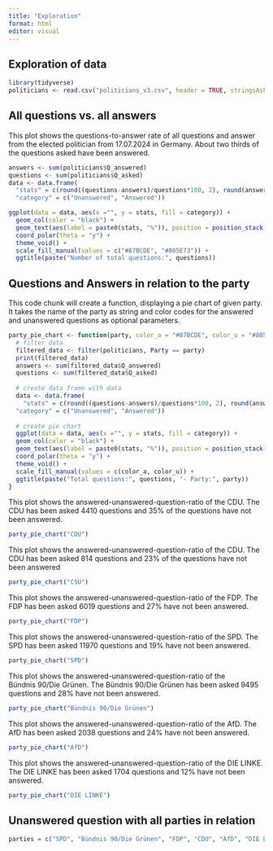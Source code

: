 ```yaml
---
title: "Exploration"
format: html
editor: visual
---
```


## Exploration of data

```r
library(tidyverse)
politicians <- read.csv("politicians_v3.csv", header = TRUE, stringsAsFactors = FALSE)
```

## All questions vs. all answers

This plot shows the questions-to-answer rate of all questions and answer from the elected politician from 17.07.2024 in Germany. About two thirds of the questions asked have been answered.

```r
answers <- sum(politicians$Q_answered)
questions <- sum(politicians$Q_asked)
data <- data.frame(
  "stats" = c(round((questions-answers)/questions*100, 2), round(answers/questions*100, 2)), 
  "category" = c("Unanswered", "Answered"))

ggplot(data = data, aes(x ="", y = stats, fill = category)) + 
  geom_col(color = "black") +
  geom_text(aes(label = paste0(stats, "%")), position = position_stack(vjust = 0.5))+
  coord_polar(theta = "y") +
  theme_void() +
  scale_fill_manual(values = c("#87BCDE", "#805E73")) +
  ggtitle(paste("Number of total questions:", questions))
```

## Questions and Answers in relation to the party

This code chunk will create a function, displaying a pie chart of given party. It takes the name of the party as string and color codes for the answered and unanswered questions as optional parameters.

```r
party_pie_chart <- function(party, color_a = "#87BCDE", color_u = "#805E73") {
  # filter data
  filtered_data <- filter(politicians, Party == party)
  print(filtered_data)
  answers <- sum(filtered_data$Q_answered)
  questions <- sum(filtered_data$Q_asked)
  
  # create data frame with data
  data <- data.frame(
    "stats" = c(round((questions-answers)/questions*100, 2), round(answers/questions*100, 2)), 
  "category" = c("Unanswered", "Answered"))
  
  # create pie chart
  ggplot(data = data, aes(x ="", y = stats, fill = category)) + 
  geom_col(color = "black") +
  geom_text(aes(label = paste0(stats, "%")), position = position_stack(vjust = 0.5))+
  coord_polar(theta = "y") +
  theme_void() +
  scale_fill_manual(values = c(color_a, color_u)) +
  ggtitle(paste("Total questions:", questions, "- Party:", party))
}
```

This plot shows the answered-unanswered-question-ratio of the CDU. The CDU has been asked 4410 questions and 35% of the questions have not been answered.

```r
party_pie_chart("CDU")
```

This plot shows the answered-unanswered-question-ratio of the CDU. The CDU has been asked 814 questions and 23% of the questions have not been answered

```r
party_pie_chart("CSU")
```

This plot shows the answered-unanswered-question-ratio of the FDP. The FDP has been asked 6019 questions and 27% have not been answered.

```r
party_pie_chart("FDP")
```

This plot shows the answered-unanswered-question-ratio of the SPD. The SPD has been asked 11970 questions and 19% have not been answered.

```r
party_pie_chart("SPD")
```

This plot shows the answered-unanswered-question-ratio of the Bündnis 90/Die Grünen. The Bündnis 90/Die Grünen has been asked 9495 questions and 28% have not been answered.

```r
party_pie_chart("Bündnis 90/Die Grünen")
```

This plot shows the answered-unanswered-question-ratio of the AfD. The AfD has been asked 2038 questions and 24% have not been answered.

```r
party_pie_chart("AfD")
```

This plot shows the answered-unanswered-question-ratio of the DIE LINKE. The DIE LINKE has been asked 1704 questions and 12% have not been answered.

```r
party_pie_chart("DIE LINKE")
```

## Unanswered question with all parties in relation

```r
parties = c("SPD", "Bündnis 90/Die Grünen", "FDP", "CDU", "AfD", "DIE LINKE", "CSU")


```
